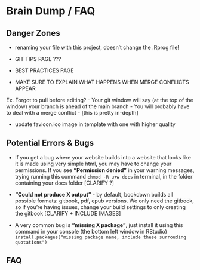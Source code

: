 # Brain Dump / FAQ


## Danger Zones

- renaming your file with this project, doesn't change the .Rprog file!


- GIT TIPS PAGE ???
- BEST PRACTICES PAGE

- MAKE SURE TO EXPLAIN WHAT HAPPENS WHEN MERGE CONFLICTS APPEAR

Ex. Forgot to pull before editing?
- Your git window will say (at the top of the window) your branch is ahead of the main branch
- You will probably have to deal with a merge conflict
- [this is pretty in-depth]

- update favicon.ico image in template with one with higher quality


## Potential Errors & Bugs

- If you get a bug where your website builds into a website that looks like it is made using very simple html, you may have to change your permissions. If you see **"Permission denied"** in your warning messages, trying running this command ```chmod -R u+w docs``` in terminal, in the folder containing your docs folder [CLARIFY ?]

- **"Could not produce X output"** - by default, bookdown builds all possible formats: gitbook, pdf, epub versions. We only need the gitbook, so if you're having issues, change your build settings to only creating the gitbook [CLARIFY + INCLUDE IMAGES]

- A very common bug is **"missing X package"**, just install it using this command in your console (the bottom left window in RStudio) ```install.packages("missing package name, include these surrouding quotations") ```

## FAQ
